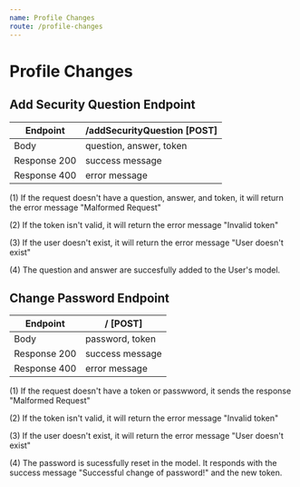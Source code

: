 ```yaml
---
name: Profile Changes
route: /profile-changes
---
```


# Profile Changes


## Add Security Question Endpoint

| Endpoint | /addSecurityQuestion [POST] |
| ------ | ----------- |
| Body   | question, answer, token |
| Response 200 | success message |
| Response 400 | error message |

(1) If the request doesn't have a question, answer, and token, it will return the error message "Malformed Request"

(2) If the token isn't valid, it will return the error message "Invalid token"

(3) If the user doesn't exist, it will return the error message "User doesn't exist"

(4) The question and answer are succesfully added to the User's model. 



## Change Password Endpoint

| Endpoint | / [POST] |
| ------ | ----------- |
| Body   | password, token |
| Response 200 | success message |
| Response 400 | error message |

(1) If the request doesn't have a token or passwword, it sends the response "Malformed Request"

(2) If the token isn't valid, it will return the error message "Invalid token"

(3) If the user doesn't exist, it will return the error message "User doesn't exist"

(4) The password is sucessfully reset in the model. It responds with the success message "Successful change of password!" and the new token.  

